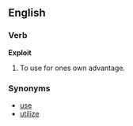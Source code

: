 ==English==
===Verb===
'''Exploit'''
# To use for ones own advantage.

===Synonyms===
*[[use]]
*[[utilize]]